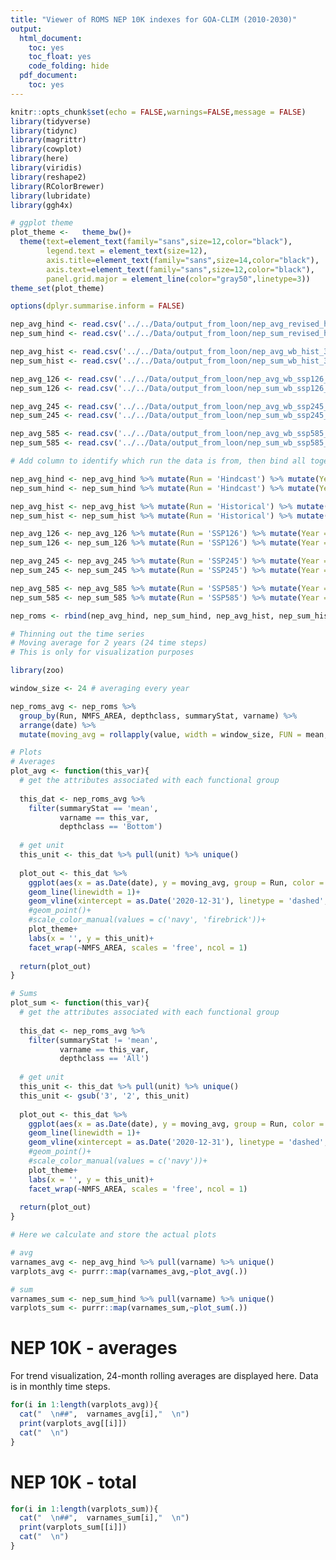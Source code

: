 ```yaml
---
title: "Viewer of ROMS NEP 10K indexes for GOA-CLIM (2010-2030)"
output:
  html_document:
    toc: yes
    toc_float: yes
    code_folding: hide
  pdf_document:
    toc: yes
---
```


```r
knitr::opts_chunk$set(echo = FALSE,warnings=FALSE,message = FALSE)
library(tidyverse)
library(tidync)
library(magrittr)
library(cowplot)
library(here)
library(viridis)
library(reshape2)
library(RColorBrewer)
library(lubridate)
library(ggh4x)

# ggplot theme
plot_theme <-   theme_bw()+
  theme(text=element_text(family="sans",size=12,color="black"),
        legend.text = element_text(size=12),
        axis.title=element_text(family="sans",size=14,color="black"),
        axis.text=element_text(family="sans",size=12,color="black"),
        panel.grid.major = element_line(color="gray50",linetype=3))
theme_set(plot_theme)

options(dplyr.summarise.inform = FALSE)
```

```r
nep_avg_hind <- read.csv('../../Data/output_from_loon/nep_avg_revised_hind_300.csv')
nep_sum_hind <- read.csv('../../Data/output_from_loon/nep_sum_revised_hind_300.csv')

nep_avg_hist <- read.csv('../../Data/output_from_loon/nep_avg_wb_hist_300.csv')
nep_sum_hist <- read.csv('../../Data/output_from_loon/nep_sum_wb_hist_300.csv')

nep_avg_126 <- read.csv('../../Data/output_from_loon/nep_avg_wb_ssp126_300.csv')
nep_sum_126 <- read.csv('../../Data/output_from_loon/nep_sum_wb_ssp126_300.csv')

nep_avg_245 <- read.csv('../../Data/output_from_loon/nep_avg_wb_ssp245_300.csv')
nep_sum_245 <- read.csv('../../Data/output_from_loon/nep_sum_wb_ssp245_300.csv')

nep_avg_585 <- read.csv('../../Data/output_from_loon/nep_avg_wb_ssp585_300.csv')
nep_sum_585 <- read.csv('../../Data/output_from_loon/nep_sum_wb_ssp585_300.csv')
```

```r
# Add column to identify which run the data is from, then bind all together

nep_avg_hind <- nep_avg_hind %>% mutate(Run = 'Hindcast') %>% mutate(Year = year(date))# %>% filter(between(Year,2010,2030))
nep_sum_hind <- nep_sum_hind %>% mutate(Run = 'Hindcast') %>% mutate(Year = year(date))# %>% filter(between(Year,2010,2030))

nep_avg_hist <- nep_avg_hist %>% mutate(Run = 'Historical') %>% mutate(Year = year(date))# %>% filter(between(Year,2010,2030))
nep_sum_hist <- nep_sum_hist %>% mutate(Run = 'Historical') %>% mutate(Year = year(date))# %>% filter(between(Year,2010,2030))

nep_avg_126 <- nep_avg_126 %>% mutate(Run = 'SSP126') %>% mutate(Year = year(date))# %>% filter(between(Year,2010,2030))
nep_sum_126 <- nep_sum_126 %>% mutate(Run = 'SSP126') %>% mutate(Year = year(date))# %>% filter(between(Year,2010,2030))

nep_avg_245 <- nep_avg_245 %>% mutate(Run = 'SSP245') %>% mutate(Year = year(date))# %>% filter(between(Year,2010,2030))
nep_sum_245 <- nep_sum_245 %>% mutate(Run = 'SSP245') %>% mutate(Year = year(date))# %>% filter(between(Year,2010,2030))

nep_avg_585 <- nep_avg_585 %>% mutate(Run = 'SSP585') %>% mutate(Year = year(date))# %>% filter(between(Year,2010,2030))
nep_sum_585 <- nep_sum_585 %>% mutate(Run = 'SSP585') %>% mutate(Year = year(date))# %>% filter(between(Year,2010,2030))

nep_roms <- rbind(nep_avg_hind, nep_sum_hind, nep_avg_hist, nep_sum_hist, nep_avg_126, nep_sum_126, nep_avg_245, nep_sum_245, nep_avg_585, nep_sum_585)
```

```r
# Thinning out the time series
# Moving average for 2 years (24 time steps)
# This is only for visualization purposes

library(zoo)

window_size <- 24 # averaging every year

nep_roms_avg <- nep_roms %>%
  group_by(Run, NMFS_AREA, depthclass, summaryStat, varname) %>%
  arrange(date) %>%
  mutate(moving_avg = rollapply(value, width = window_size, FUN = mean, fill = NA, align = "center"))
```

```r
# Plots
# Averages 
plot_avg <- function(this_var){
  # get the attributes associated with each functional group
  
  this_dat <- nep_roms_avg %>%
    filter(summaryStat == 'mean',
           varname == this_var, 
           depthclass == 'Bottom')
  
  # get unit
  this_unit <- this_dat %>% pull(unit) %>% unique()
  
  plot_out <- this_dat %>%
    ggplot(aes(x = as.Date(date), y = moving_avg, group = Run, color = Run))+
    geom_line(linewidth = 1)+
    geom_vline(xintercept = as.Date('2020-12-31'), linetype = 'dashed', color = 'grey', linewidth = 1)+
    #geom_point()+
    #scale_color_manual(values = c('navy', 'firebrick'))+
    plot_theme+
    labs(x = '', y = this_unit)+
    facet_wrap(~NMFS_AREA, scales = 'free', ncol = 1)
  
  return(plot_out)
}

# Sums 
plot_sum <- function(this_var){
  # get the attributes associated with each functional group
  
  this_dat <- nep_roms_avg %>%
    filter(summaryStat != 'mean',
           varname == this_var, 
           depthclass == 'All') 
  
  # get unit
  this_unit <- this_dat %>% pull(unit) %>% unique()
  this_unit <- gsub('3', '2', this_unit)
  
  plot_out <- this_dat %>%
    ggplot(aes(x = as.Date(date), y = moving_avg, group = Run, color = Run))+
    geom_line(linewidth = 1)+
    geom_vline(xintercept = as.Date('2020-12-31'), linetype = 'dashed', color = 'grey', linewidth = 1)+
    #geom_point()+
    #scale_color_manual(values = c('navy'))+
    plot_theme+
    labs(x = '', y = this_unit)+
    facet_wrap(~NMFS_AREA, scales = 'free', ncol = 1)
  
  return(plot_out)
}
```

```r
# Here we calculate and store the actual plots

# avg
varnames_avg <- nep_avg_hind %>% pull(varname) %>% unique()
varplots_avg <- purrr::map(varnames_avg,~plot_avg(.))

# sum
varnames_sum <- nep_sum_hind %>% pull(varname) %>% unique()
varplots_sum <- purrr::map(varnames_sum,~plot_sum(.))
```

# NEP 10K - averages {.tabset .tabset-pills}

For trend visualization, 24-month rolling averages are displayed here. Data is in monthly time steps.

```r
for(i in 1:length(varplots_avg)){
  cat("  \n##",  varnames_avg[i],"  \n")
  print(varplots_avg[[i]]) 
  cat("  \n")
}
```

# NEP 10K - total {.tabset .tabset-pills}

```r
for(i in 1:length(varplots_sum)){
  cat("  \n##",  varnames_sum[i],"  \n")
  print(varplots_sum[[i]]) 
  cat("  \n")
}
```
